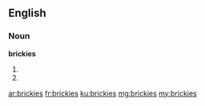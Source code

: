 ==English==

===Noun===
'''brickies'''

# {{plural of|brickie}}
# {{plural of|bricky}}

[[ar:brickies]]
[[fr:brickies]]
[[ku:brickies]]
[[mg:brickies]]
[[my:brickies]]